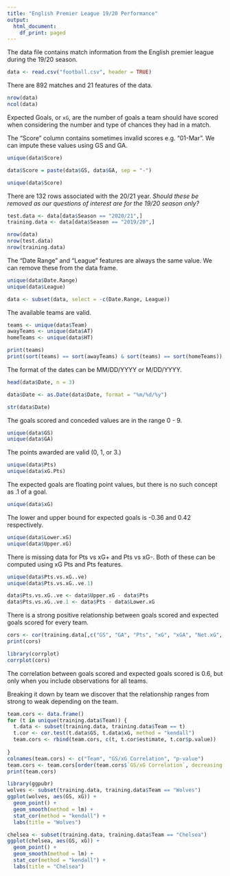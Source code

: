 ```yaml
---
title: "English Premier League 19/20 Performance"
output:
  html_document:
    df_print: paged
---
```


The data file contains match information from the English premier league during the 19/20 season.

```r
data <- read.csv("football.csv", header = TRUE)
```

There are 892 matches and 21 features of the data.

```r
nrow(data)
ncol(data)
```
Expected Goals, or `xG`, are the number of goals a team should have scored when considering the number and type of chances they had in a match.

The "Score" column contains sometimes invalid scores e.g. "01-Mar". We can impute these values using GS and GA.

```r
unique(data$Score)

data$Score = paste(data$GS, data$GA, sep = "-")

unique(data$Score)
```
There are 132 rows associated with the 20/21 year. *Should these be removed as our questions of interest are for the 19/20 season only?*

```r
test.data <- data[data$Season == "2020/21",]
training.data <- data[data$Season == "2019/20",]

nrow(data)
nrow(test.data)
nrow(training.data)
```

The "Date Range" and "League" features are always the same value. We can remove these from the data frame.

```r
unique(data$Date.Range)
unique(data$League)

data <- subset(data, select = -c(Date.Range, League))
```
The available teams are valid.

```r
teams <- unique(data$Team)
awayTeams <- unique(data$AT)
homeTeams <- unique(data$HT)

print(teams)
print(sort(teams) == sort(awayTeams) & sort(teams) == sort(homeTeams))
```

The format of the dates can be MM/DD/YYYY or M/DD/YYYY.

```r
head(data$Date, n = 3)

data$Date <- as.Date(data$Date, format = "%m/%d/%y")

str(data$Date)
```
The goals scored and conceded values are in the range 0 - 9.

```r
unique(data$GS)
unique(data$GA)
```
The points awarded are valid (0, 1, or 3.)

```r
unique(data$Pts)
unique(data$xG.Pts)
```
The expected goals are floating point values, but there is no such concept as .1 of a goal.

```r
unique(data$xG)
```
The lower and upper bound for expected goals is -0.36 and 0.42 respectively.

```r
unique(data$Lower.xG)
unique(data$Upper.xG)
```
There is missing data for Pts vs xG+ and Pts vs xG-. Both of these can be computed using xG Pts and Pts features.

```r
unique(data$Pts.vs.xG..ve)
unique(data$Pts.vs.xG..ve.1)

data$Pts.vs.xG..ve <- data$Upper.xG - data$Pts
data$Pts.vs.xG..ve.1 <- data$Pts - data$Lower.xG
```

There is a strong positive relationship between goals scored and expected goals scored for every team.

```r
cors <- cor(training.data[,c("GS", "GA", "Pts", "xG", "xGA", "Net.xG", "xG.Pts")])
print(cors)

library(corrplot)
corrplot(cors)
```
The correlation between goals scored and expected goals scored is 0.6, but only when you include observations for all teams.

Breaking it down by team we discover that the relationship ranges from strong to weak depending on the team.

```r
team.cors <- data.frame()
for (t in unique(training.data$Team)) {
  t.data <- subset(training.data, training.data$Team == t)
  t.cor <- cor.test(t.data$GS, t.data$xG, method = "kendall")
  team.cors <- rbind(team.cors, c(t, t.cor$estimate, t.cor$p.value))
  
}
colnames(team.cors) <- c("Team", "GS/xG Correlation", "p-value")
team.cors <- team.cors[order(team.cors$`GS/xG Correlation`, decreasing = TRUE),]
print(team.cors)
```

```r
library(ggpubr)
wolves <- subset(training.data, training.data$Team == "Wolves")
ggplot(wolves, aes(GS, xG)) +
  geom_point() +
  geom_smooth(method = lm) +
  stat_cor(method = "kendall") +
  labs(title = "Wolves")

chelsea <- subset(training.data, training.data$Team == "Chelsea")
ggplot(chelsea, aes(GS, xG)) +
  geom_point() +
  geom_smooth(method = lm) +
  stat_cor(method = "kendall") +
  labs(title = "Chelsea")
```
